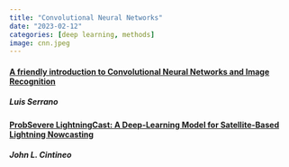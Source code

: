 ```yaml
---
title: "Convolutional Neural Networks"
date: "2023-02-12"
categories: [deep learning, methods]
image: cnn.jpeg
---
```


#### [A friendly introduction to Convolutional Neural Networks and Image Recognition](https://www.youtube.com/watch?v=2-Ol7ZB0MmU)
##### Luis Serrano

#### [ProbSevere LightningCast: A Deep-Learning Model for Satellite-Based Lightning Nowcasting](https://journals.ametsoc.org/view/journals/wefo/37/7/WAF-D-22-0019.1.xml)
##### John L. Cintineo

